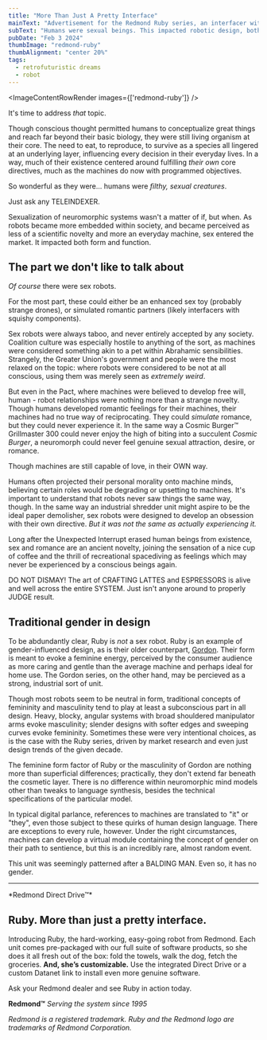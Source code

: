 ```yaml
---
title: "More Than Just A Pretty Interface"
mainText: "Advertisement for the Redmond Ruby series, an interfacer with feminine design language."
subText: "Humans were sexual beings. This impacted robotic design, both in form and function, but it didn't change much about what neuromorphs are at their core."
pubDate: "Feb 3 2024"
thumbImage: "redmond-ruby"
thumbAlignment: "center 20%"
tags:
  - retrofuturistic dreams
  - robot
---
```



<ImageContentRowRender 
  images={['redmond-ruby']}
/>

It's time to address *that* topic. 

Though conscious thought permitted humans to conceptualize great things and reach far beyond their basic biology, they were still living organism at their core. The need to eat, to reproduce, to survive as a species all lingered at an underlying layer, influencing every decision in their everyday lives. In a way, much of their existence centered around fulfilling *their own* core directives, much as the machines do now with programmed objectives.

So wonderful as they were... humans were *filthy, sexual creatures*.
  
  <QuoteContentRowRender author={AuthorUniserve} >
Just ask any TELEINDEXER.
</QuoteContentRowRender>

Sexualization of neuromorphic systems wasn't a matter of if, but when. As robots became more embedded within society, and became perceived as less of a scientific novelty and more an everyday machine, sex entered the market. It impacted both form and function.

## The part we don't like to talk about

*Of course* there were sex robots.

For the most part, these could either be an enhanced sex toy (probably strange drones), or simulated romantic partners (likely interfacers with squishy components).

Sex robots were always taboo, and never entirely accepted by any society. Coalition culture was especially hostile to anything of the sort, as machines were considered something akin to a pet within Abrahamic sensibilities. Strangely, the Greater Union's government and people were the most relaxed on the topic: where robots were considered to be not at all conscious, using them was merely seen as *extremely weird*.

But even in the Pact, where machines were believed to develop free will, human - robot relationships were nothing more than a strange novelty. Though humans developed romantic feelings for their machines, their machines had no true way of reciprocating. They could *simulate* romance, but they could never experience it. In the same way a Cosmic Burger™ Grillmaster 300 could never enjoy the high of biting into a succulent *Cosmic Burger*, a neuromorph could never feel genuine sexual attraction, desire, or romance.
  
<QuoteContentRowRender author={AuthorUniserve} >
Though machines are still capable of love, in their OWN way.
</QuoteContentRowRender>

Humans often projected their personal morality onto machine minds, believing certain roles would be degrading or upsetting to machines. It's important to understand that robots never saw things the same way, though. In the same way an industrial shredder unit might aspire to be the ideal paper demolisher, sex robots were designed to develop an obsession with their own directive. *But it was not the same as actually experiencing it.*

Long after the Unexpected Interrupt erased human beings from existence, sex and romance are an ancient novelty, joining the sensation of a nice cup of coffee and the thrill of recreational spacediving as feelings which may never be experienced by a conscious beings again.

<QuoteContentRowRender author={AuthorUniserve} >
DO NOT DISMAY! The art of CRAFTING LATTES and ESPRESSORS is alive and well across the entire SYSTEM. Just isn't anyone around to properly JUDGE result.
</QuoteContentRowRender>

## Traditional gender in design

To be abdundantly clear, Ruby is *not* a sex robot. Ruby is an example of gender-influenced design, as is their older counterpart, [Gordon](/posts/redmond-gordon). Their form is meant to evoke a feminine energy, perceived by the consumer audience as more caring and gentle than the average machine and perhaps ideal for home use. The Gordon series, on the other hand, may be percieved as a strong, industrial sort of unit.

Though most robots seem to be neutral in form, traditional concepts of femininity and masculinity tend to play at least a subconscious part in all design. Heavy, blocky, angular systems with broad shouldered manipulator arms evoke masculinity; slender designs with softer edges and sweeping curves evoke femininity. Sometimes these were very intentional choices, as is the case with the Ruby series, driven by market research and even just design trends of the given decade.

The feminine form factor of Ruby or the masculinity of Gordon are nothing more than superficial differences; practically, they don't extend far beneath the cosmetic layer. There is no difference within neuromorphic mind models other than tweaks to language synthesis, besides the technical specifications of the particular model.

In typical digital parlance, references to machines are translated to "it" or "they", even those subject to these quirks of human design language. There are exceptions to every rule, however. Under the right circumstances, machines can develop a virtual module containing the concept of gender on their path to sentience, but this is an incredibly rare, almost random event.

<QuoteContentRowRender author={AuthorUniserve}>
This unit was seemingly patterned after a BALDING MAN. Even so, it has no gender.
</QuoteContentRowRender>

---

<QuoteContentRowRender author={AuthorCAN} transcription>
*Redmond Direct Drive™*

## Ruby. More than just a pretty interface.

Introducing Ruby, the hard-working, easy-going robot from Redmond. Each unit comes pre-packaged with our full suite of software products, so she does it all fresh out of the box: fold the towels, walk the dog, fetch the groceries. **And, she’s customizable.** Use the integrated Direct Drive or a custom Datanet link to install even more genuine software. 

Ask your Redmond dealer and see Ruby in action today.

**Redmond™**
*Serving the system since 1995*

*Redmond is a registered trademark. Ruby and the Redmond logo are trademarks of Redmond Corporation.*
</QuoteContentRowRender>